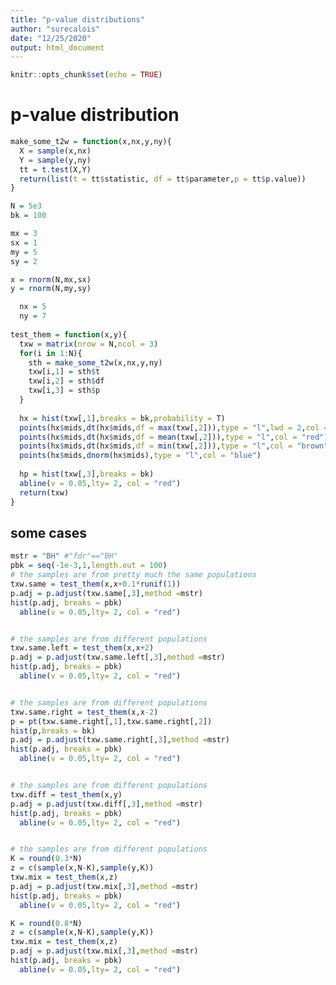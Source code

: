 ```yaml
---
title: "p-value distributions"
author: "surecalois"
date: "12/25/2020"
output: html_document
---
```


```r
knitr::opts_chunk$set(echo = TRUE)
```

# p-value distribution

```r
make_some_t2w = function(x,nx,y,ny){
  X = sample(x,nx)
  Y = sample(y,ny)
  tt = t.test(X,Y)
  return(list(t = tt$statistic, df = tt$parameter,p = tt$p.value))
}

N = 5e3
bk = 100

mx = 3
sx = 1
my = 5
sy = 2

x = rnorm(N,mx,sx)
y = rnorm(N,my,sy)

  nx = 5
  ny = 7
  
test_them = function(x,y){
  txw = matrix(nrow = N,ncol = 3)
  for(i in 1:N){
    sth = make_some_t2w(x,nx,y,ny)
    txw[i,1] = sth$t
    txw[i,2] = sth$df
    txw[i,3] = sth$p
  }
  
  hx = hist(txw[,1],breaks = bk,probability = T)
  points(hx$mids,dt(hx$mids,df = max(txw[,2])),type = "l",lwd = 2,col = "green")
  points(hx$mids,dt(hx$mids,df = mean(txw[,2])),type = "l",col = "red")
  points(hx$mids,dt(hx$mids,df = min(txw[,2])),type = "l",col = "brown")
  points(hx$mids,dnorm(hx$mids),type = "l",col = "blue")
  
  hp = hist(txw[,3],breaks = bk)
  abline(v = 0.05,lty= 2, col = "red")
  return(txw)
}
```

## some cases
```r
mstr = "BH" #"fdr"=="BH"
pbk = seq(-1e-3,1,length.out = 100)
# the samples are from pretty much the same populations
txw.same = test_them(x,x+0.1*runif(1))
p.adj = p.adjust(txw.same[,3],method =mstr)
hist(p.adj, breaks = pbk)
  abline(v = 0.05,lty= 2, col = "red")


# the samples are from different populations
txw.same.left = test_them(x,x+2)
p.adj = p.adjust(txw.same.left[,3],method =mstr)
hist(p.adj, breaks = pbk)
  abline(v = 0.05,lty= 2, col = "red")


# the samples are from different populations
txw.same.right = test_them(x,x-2)
p = pt(txw.same.right[,1],txw.same.right[,2])
hist(p,breaks = bk)
p.adj = p.adjust(txw.same.right[,3],method =mstr)
hist(p.adj, breaks = pbk)
  abline(v = 0.05,lty= 2, col = "red")


# the samples are from different populations
txw.diff = test_them(x,y)
p.adj = p.adjust(txw.diff[,3],method =mstr)
hist(p.adj, breaks = pbk)
  abline(v = 0.05,lty= 2, col = "red")


# the samples are from different populations
K = round(0.3*N)
z = c(sample(x,N-K),sample(y,K))
txw.mix = test_them(x,z)
p.adj = p.adjust(txw.mix[,3],method =mstr)
hist(p.adj, breaks = pbk)
  abline(v = 0.05,lty= 2, col = "red")

K = round(0.8*N)
z = c(sample(x,N-K),sample(y,K))
txw.mix = test_them(x,z)
p.adj = p.adjust(txw.mix[,3],method =mstr)
hist(p.adj, breaks = pbk)
  abline(v = 0.05,lty= 2, col = "red")

```

